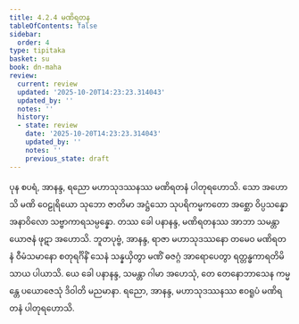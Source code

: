 ```yaml
---
title: 4.2.4 မဏိရတန
tableOfContents: false
sidebar:
  order: 4
type: tipitaka
basket: su
book: dn-maha
review:
  current: review
  updated: '2025-10-20T14:23:23.314043'
  updated_by: ''
  notes: ''
  history:
  - state: review
    date: '2025-10-20T14:23:23.314043'
    updated_by: ''
    notes: ''
    previous_state: draft
---
```



<DynamicBreadcrumb />


<ReviewStatus review={frontmatter.review} showDetails={true} />

<HypothesisAnnotation frontmatter={frontmatter} />

<Division number="248" book="dn-maha" e="ch" v="7" p="143">

<Paragraph number="545" book="dn-maha">
ပုန စပရံ, အာနန္ဒ, ရညော မဟာသုဒဿနဿ မဏိရတနံ ပါတုရဟောသိ. သော အဟောသိ မဏိ ဝေဠုရိယော သုဘော ဇာတိမာ အဋ္ဌံသော သုပရိကမ္မကတော အစ္ဆော ဝိပ္ပသန္နော အနာဝိလော သဗ္ဗာကာရသမ္ပန္နော. တဿ ခေါ ပနာနန္ဒ, မဏိရတနဿ အာဘာ သမန္တာ ယောဇနံ ဖုဋာ အဟောသိ. ဘူတပုဗ္ဗံ, အာနန္ဒ, ရာဇာ မဟာသုဒဿနော တမေဝ မဏိရတနံ ဝီမံသမာနော စတုရင်္ဂိနိံ သေနံ သန္နယှိတွာ မဏိံ ဓဇဂ္ဂံ အာရောပေတွာ ရတ္တန္ဓကာရတိမိသာယ ပါယာသိ. ယေ ခေါ ပနာနန္ဒ, သမန္တာ ဂါမာ အဟေသုံ, တေ တေနောဘာသေန ကမ္မန္တေ ပယောဇေသုံ ဒိဝါတိ မညမာနာ. ရညော, အာနန္ဒ, မဟာသုဒဿနဿ ဧဝရူပံ မဏိရတနံ ပါတုရဟောသိ.
</Paragraph>
</Division>